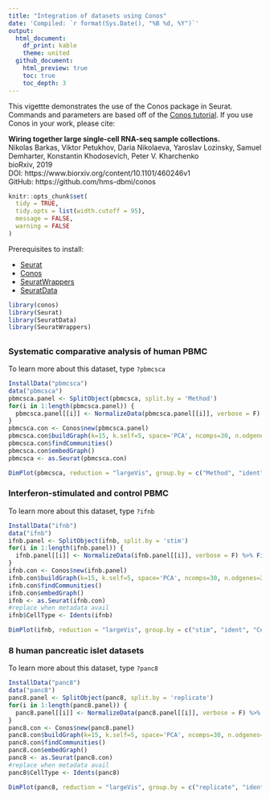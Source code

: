 ```yaml
---
title: "Integration of datasets using Conos"
date: 'Compiled: `r format(Sys.Date(), "%B %d, %Y")`'
output: 
  html_document:
    df_print: kable
    theme: united
  github_document:
    html_preview: true
    toc: true
    toc_depth: 3
---
```


This vigettte demonstrates the use of the Conos package in Seurat. Commands and parameters are based off of the [Conos tutorial](https://github.com/hms-dbmi/conos/blob/master/vignettes/walkthrough.md). If you use Conos in your work, please cite:

**Wiring together large single-cell RNA-seq sample collections.**  
Nikolas Barkas, Viktor Petukhov, Daria Nikolaeva, Yaroslav Lozinsky, Samuel Demharter, Konstantin Khodosevich, Peter V. Kharchenko  
bioRxiv, 2019  
DOI: https://www.biorxiv.org/content/10.1101/460246v1  
GitHub: https://github.com/hms-dbmi/conos  


```r
knitr::opts_chunk$set(
  tidy = TRUE,
  tidy.opts = list(width.cutoff = 95),
  message = FALSE,
  warning = FALSE
)
```

Prerequisites to install: 

* [Seurat](https://satijalab.org/seurat/install) 
* [Conos](https://github.com/hms-dbmi/conos)
* [SeuratWrappers](https://github.com/satijalab/seurat.wrappers)
* [SeuratData](https://github.com/satijalab/seurat-data) 

```r
library(conos)
library(Seurat)
library(SeuratData)
library(SeuratWrappers)
```

## {.tabset .tabset-pills}

### Systematic comparative analysis of human PBMC

To learn more about this dataset, type `?pbmcsca` 

```r
InstallData("pbmcsca")
data("pbmcsca")
pbmcsca.panel <- SplitObject(pbmcsca, split.by = 'Method')
for(i in 1:length(pbmcsca.panel)) {
  pbmcsca.panel[[i]] <- NormalizeData(pbmcsca.panel[[i]], verbose = F) %>% FindVariableFeatures(verbose=F) %>% ScaleData(verbose=F) %>% RunPCA(verbose=F)
}
pbmcsca.con <- Conos$new(pbmcsca.panel)
pbmcsca.con$buildGraph(k=15, k.self=5, space='PCA', ncomps=30, n.odgenes=2000, matching.method='mNN', metric='angular', score.component.variance=TRUE, verbose=TRUE)
pbmcsca.con$findCommunities()
pbmcsca.con$embedGraph()
pbmcsca <- as.Seurat(pbmcsca.con)
```
```r
DimPlot(pbmcsca, reduction = "largeVis", group.by = c("Method", "ident", "CellType"), label = FALSE, ncol = 3)
```

### Interferon-stimulated and control PBMC

To learn more about this dataset, type `?ifnb` 

```r
InstallData("ifnb")
data("ifnb")
ifnb.panel <- SplitObject(ifnb, split.by = 'stim')
for(i in 1:length(ifnb.panel)) {
  ifnb.panel[[i]] <- NormalizeData(ifnb.panel[[i]], verbose = F) %>% FindVariableFeatures(verbose=F) %>% ScaleData(verbose=F) %>% RunPCA(verbose=F)
}
ifnb.con <- Conos$new(ifnb.panel)
ifnb.con$buildGraph(k=15, k.self=5, space='PCA', ncomps=30, n.odgenes=2000, matching.method='mNN', metric='angular', score.component.variance=TRUE, verbose=TRUE)
ifnb.con$findCommunities()
ifnb.con$embedGraph()
ifnb <- as.Seurat(ifnb.con)
#replace when metadata avail
ifnb$CellType <- Idents(ifnb)
```
```r
DimPlot(ifnb, reduction = "largeVis", group.by = c("stim", "ident", "CellType"), label = FALSE, ncol = 3)
```

### 8 human pancreatic islet datasets

To learn more about this dataset, type `?panc8` 

```r
InstallData("panc8")
data("panc8")
panc8.panel <- SplitObject(panc8, split.by = 'replicate')
for(i in 1:length(panc8.panel)) {
  panc8.panel[[i]] <- NormalizeData(panc8.panel[[i]], verbose = F) %>% FindVariableFeatures(verbose=F) %>% ScaleData(verbose=F) %>% RunPCA(verbose=F)
}
panc8.con <- Conos$new(panc8.panel)
panc8.con$buildGraph(k=15, k.self=5, space='PCA', ncomps=30, n.odgenes=2000, matching.method='mNN', metric='angular', score.component.variance=TRUE, verbose=TRUE)
panc8.con$findCommunities()
panc8.con$embedGraph()
panc8 <- as.Seurat(panc8.con)
#replace when metadata avail
panc8$CellType <- Idents(panc8)
```
```r
DimPlot(panc8, reduction = "largeVis", group.by = c("replicate", "ident","CellType"), label = FALSE, ncol = 3)
```
